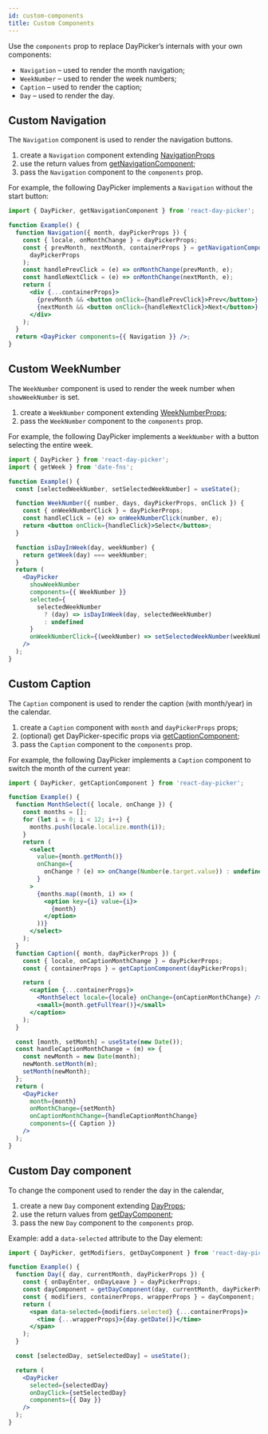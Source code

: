 ```yaml
---
id: custom-components
title: Custom Components
---
```


Use the `components` prop to replace DayPicker’s internals with your own
components:

- `Navigation` – used to render the month navigation;
- `WeekNumber` – used to render the week numbers;
- `Caption` – used to render the caption;
- `Day` – used to render the day.

## Custom Navigation

The `Navigation` component is used to render the navigation buttons.

1. create a `Navigation` component extending [NavigationProps](/api/interfaces/navigationprops)
2. use the return values from [getNavigationComponent](/api/functions/getnavigationcomponent);
3. pass the `Navigation` component to the `components` prop.

For example, the following DayPicker implements a `Navigation` without the start button:

```jsx showOutput open=no
import { DayPicker, getNavigationComponent } from 'react-day-picker';

function Example() {
  function Navigation({ month, dayPickerProps }) {
    const { locale, onMonthChange } = dayPickerProps;
    const { prevMonth, nextMonth, containerProps } = getNavigationComponent(
      dayPickerProps
    );
    const handlePrevClick = (e) => onMonthChange(prevMonth, e);
    const handleNextClick = (e) => onMonthChange(nextMonth, e);
    return (
      <div {...containerProps}>
        {prevMonth && <button onClick={handlePrevClick}>Prev</button>}
        {nextMonth && <button onClick={handleNextClick}>Next</button>}
      </div>
    );
  }
  return <DayPicker components={{ Navigation }} />;
}
```

## Custom WeekNumber

The `WeekNumber` component is used to render the week number when `showWeekNumber` is set.

1. create a `WeekNumber` component extending [WeekNumberProps](/api/interfaces/weeknumberprops);
2. pass the `WeekNumber` component to the `components` prop.

For example, the following DayPicker implements a `WeekNumber` with a button selecting the entire week.

```jsx showOutput open=no
import { DayPicker } from 'react-day-picker';
import { getWeek } from 'date-fns';

function Example() {
  const [selectedWeekNumber, setSelectedWeekNumber] = useState();

  function WeekNumber({ number, days, dayPickerProps, onClick }) {
    const { onWeekNumberClick } = dayPickerProps;
    const handleClick = (e) => onWeekNumberClick(number, e);
    return <button onClick={handleClick}>Select</button>;
  }

  function isDayInWeek(day, weekNumber) {
    return getWeek(day) === weekNumber;
  }
  return (
    <DayPicker
      showWeekNumber
      components={{ WeekNumber }}
      selected={
        selectedWeekNumber
          ? (day) => isDayInWeek(day, selectedWeekNumber)
          : undefined
      }
      onWeekNumberClick={(weekNumber) => setSelectedWeekNumber(weekNumber)}
    />
  );
}
```

## Custom Caption

The `Caption` component is used to render the caption (with month/year) in the calendar.

1. create a `Caption` component with `month` and `dayPickerProps` props;
2. (optional) get DayPicker-specific props via [getCaptionComponent](/api/functions/getcaptionprops);
3. pass the `Caption` component to the `components` prop.

For example, the following DayPicker implements a `Caption` component to switch the month of the current year:

```jsx showOutput open=no
import { DayPicker, getCaptionComponent } from 'react-day-picker';

function Example() {
  function MonthSelect({ locale, onChange }) {
    const months = [];
    for (let i = 0; i < 12; i++) {
      months.push(locale.localize.month(i));
    }
    return (
      <select
        value={month.getMonth()}
        onChange={
          onChange ? (e) => onChange(Number(e.target.value)) : undefined
        }
      >
        {months.map((month, i) => (
          <option key={i} value={i}>
            {month}
          </option>
        ))}
      </select>
    );
  }
  function Caption({ month, dayPickerProps }) {
    const { locale, onCaptionMonthChange } = dayPickerProps;
    const { containerProps } = getCaptionComponent(dayPickerProps);

    return (
      <caption {...containerProps}>
        <MonthSelect locale={locale} onChange={onCaptionMonthChange} />{' '}
        <small>{month.getFullYear()}</small>
      </caption>
    );
  }

  const [month, setMonth] = useState(new Date());
  const handleCaptionMonthChange = (m) => {
    const newMonth = new Date(month);
    newMonth.setMonth(m);
    setMonth(newMonth);
  };
  return (
    <DayPicker
      month={month}
      onMonthChange={setMonth}
      onCaptionMonthChange={handleCaptionMonthChange}
      components={{ Caption }}
    />
  );
}
```

## Custom Day component

To change the component used to render the day in the calendar,

1. create a new `Day` component extending [DayProps](/api/interfaces/dayprops);
2. use the return values from [getDayComponent](/api/functions/getdaycomponent);
3. pass the new `Day` component to the `components` prop.

Example: add a `data-selected` attribute to the Day element:

```jsx {6} showOutput open=no
import { DayPicker, getModifiers, getDayComponent } from 'react-day-picker';

function Example() {
  function Day({ day, currentMonth, dayPickerProps }) {
    const { onDayEnter, onDayLeave } = dayPickerProps;
    const dayComponent = getDayComponent(day, currentMonth, dayPickerProps);
    const { modifiers, containerProps, wrapperProps } = dayComponent;
    return (
      <span data-selected={modifiers.selected} {...containerProps}>
        <time {...wrapperProps}>{day.getDate()}</time>
      </span>
    );
  }

  const [selectedDay, setSelectedDay] = useState();

  return (
    <DayPicker
      selected={selectedDay}
      onDayClick={setSelectedDay}
      components={{ Day }}
    />
  );
}
```

